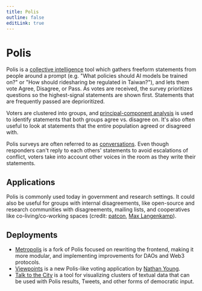 ```yaml
---
title: Polis
outline: false
editLink: true
---
```


# Polis

Polis is a [collective intelligence](#) tool which gathers freeform statements from people around a prompt (e.g. "What policies should AI models be trained on?" or "How should ridesharing be regulated in Taiwan?"), and lets them vote Agree, Disagree, or Pass. As votes are received, the survey prioritizes questions so the highest-signal statements are shown first. Statements that are frequently passed are deprioritized.

Voters are clustered into groups, and [principal-component analysis](#) is used to identify statements that both groups agree vs. disagree on. It's also often useful to look at statements that the entire population agreed or disagreed with.

Polis surveys are often referred to as [conversations](#). Even though responders can't reply to each others' statements to avoid escalations of conflict, voters take into account other voices in the room as they write their statements.

## Applications

Polis is commonly used today in government and research settings. It could also be useful for groups with internal disagreements, like open-source and research communities with disagreements, mailing lists, and cooperatives like co-living/co-working spaces (credit: [patcon](https://twitter.com/patcon_), [Max Langenkamp](https://maxlangenkamp.me/)).

## Deployments

- [Metropolis](https://metropolis.vote) is a fork of Polis focused on rewriting the frontend, making it more modular, and implementing improvements for DAOs and Web3 protocols.
- [Viewpoints](https://viewpoints.xyz) is a new Polis-like voting application by [Nathan Young](https://twitter.com/NathanpmYoung).
- [Talk to the City](https://www.talktothe.city/) is a tool for visualizing clusters of textual data that can be used with Polis results, Tweets, and other forms of democratic input.
